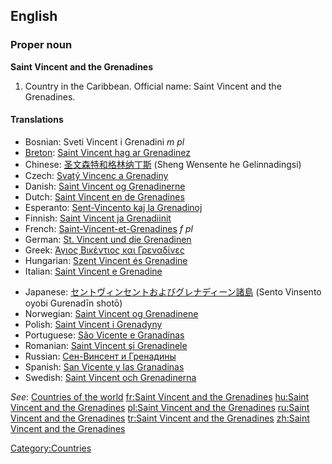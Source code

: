 {{wikipedia}}
==English==

===Proper noun===
'''Saint Vincent and the Grenadines'''

# Country in the Caribbean. Official name: Saint Vincent and the Grenadines.

====Translations====
{{top}}
* Bosnian: Sveti Vincent i Grenadini ''m pl''
* [[Breton]]: [[Saint Vincent hag ar Grenadinez]]
* Chinese: [[圣文森特和格林纳丁斯]] (Sheng Wensente he Gelinnadingsi)
* Czech: [[Svatý Vincenc a Grenadiny]]
* Danish: [[Saint Vincent og Grenadinerne]]
* Dutch: [[Saint Vincent en de Grenadines]]
* Esperanto: [[Sent-Vincento kaj la Grenadinoj]]
* Finnish: [[Saint Vincent ja Grenadiinit]]
* French: [[Saint-Vincent-et-Grenadines]] ''f pl''
* German: [[St. Vincent und die Grenadinen]]
* Greek: [[Άγιος Βικέντιος και Γρεναδίνες]]
* Hungarian: [[Szent Vincent és Grenadine]]
* Italian: [[Saint Vincent e Grenadine]]
{{mid}}
* Japanese: [[セントヴィンセントおよびグレナディーン諸島]] (Sento Vinsento oyobi Gurenadīn shotō)
* Norwegian: [[Saint Vincent og Grenadinene]]
* Polish: [[Saint Vincent i Grenadyny]]
* Portuguese: [[São Vicente e Granadinas]]
* Romanian: [[Saint Vincent şi Grenadinele]]
* Russian: [[Сен-Винсент и Гренадины]]
* Spanish: [[San Vicente y las Granadinas]]
* Swedish: [[Saint Vincent och Grenadinerna]]
{{bottom}}

''See'': [[Countries of the world]]
[[Category:Countries]]
[[fr:Saint Vincent and the Grenadines]]
[[hu:Saint Vincent and the Grenadines]]
[[pl:Saint Vincent and the Grenadines]]
[[ru:Saint Vincent and the Grenadines]]
[[tr:Saint Vincent and the Grenadines]]
[[zh:Saint Vincent and the Grenadines]]